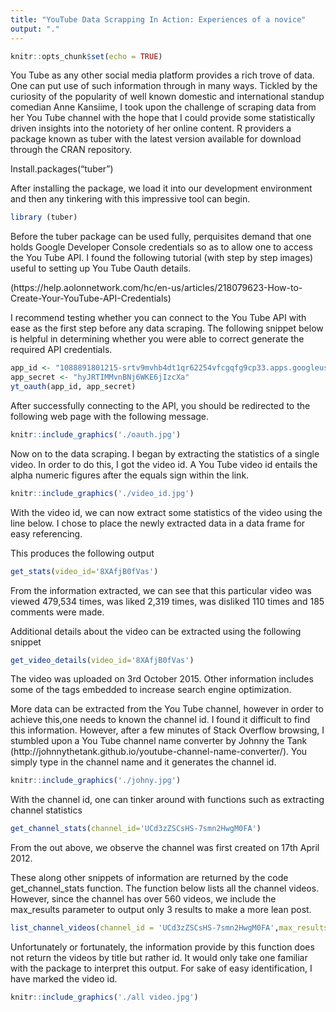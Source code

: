 ```yaml
---
title: "YouTube Data Scrapping In Action: Experiences of a novice"
output: "."
---
```


```r
knitr::opts_chunk$set(echo = TRUE)
```


You Tube as any other social media platform provides a rich trove of data. One can put use of such information through in many ways. Tickled by the curiosity of the popularity of well known domestic and international standup comedian Anne Kansiime, I took upon the challenge of scraping data from her You Tube channel with the hope that I could provide some statistically driven insights into the notoriety of her online content. 
R providers a package known as tuber with the latest version available for download through the CRAN repository.

Install.packages("tuber")

After installing the package, we load it into our development environment and then any tinkering with this impressive tool can begin.

```r
library (tuber)
```

Before the tuber package can be used fully, perquisites demand that one holds Google Developer Console credentials so as to allow one to access the You Tube API. I found the following tutorial (with step by step images) useful to setting up You Tube Oauth details.

(https://help.aolonnetwork.com/hc/en-us/articles/218079623-How-to-Create-Your-YouTube-API-Credentials)

I recommend testing whether you can connect to the You Tube API with ease as the first step before any data scraping. The following snippet below is helpful in determining whether you were able to correct generate the required API credentials.

```r
app_id <- "1088891801215-srtv9mvhb4dt1qr62254vfcgqfg9cp33.apps.googleusercontent.com"
app_secret <- "hyJRTIMMvnBNj6WKE6jIzcXa"
yt_oauth(app_id, app_secret)
```

After successfully connecting to the API, you should be redirected to the following web page with the following message.

```r
knitr::include_graphics('./oauth.jpg')
```

Now on to the data scraping.
I began by extracting the statistics of a single video. In order to do this, I got the video id. A You Tube video id entails the alpha numeric figures after the equals sign within the link. 

```r
knitr::include_graphics('./video_id.jpg')
```

With the video id, we can now extract some statistics of the video using the line below. I chose to place the newly extracted data in a data frame for easy referencing.

This produces the following output

```r
get_stats(video_id='8XAfjB0fVas')
```

From the information extracted, we can see that this particular video was viewed 479,534 times, was liked 2,319 times, was disliked 110 times and 185 comments were made.

Additional details about the video can be extracted using the following snippet

```r
get_video_details(video_id='8XAfjB0fVas')
```

The video was uploaded on 3rd October 2015. Other information includes some of the tags embedded to increase search engine optimization.


More data can be extracted from the You Tube channel, however in order to achieve this,one needs to known the channel id. I found it difficult to find this information. However, after a few minutes of Stack Overflow browsing, I stumbled upon a You Tube channel name converter by Johnny the Tank (http://johnnythetank.github.io/youtube-channel-name-converter/). You simply type in the channel name and it generates the channel id.

```r
knitr::include_graphics('./johny.jpg')
```

With the channel id, one can tinker around with functions such as extracting channel statistics

```r
get_channel_stats(channel_id='UCd3zZSCsHS-7smn2HwgM0FA')
```

From the out above, we observe the channel was first created on 17th April 2012.

These along other snippets of information are returned by the code get_channel_stats function.
The function below lists all the channel videos. However, since the channel has over 560 videos, we include the max_results parameter to output only 3 results to make a more lean post.

```r
list_channel_videos(channel_id = 'UCd3zZSCsHS-7smn2HwgM0FA',max_results = 3)
```

Unfortunately or fortunately, the information provide by this function does not return the videos by title but rather id. It would only take one familiar with the package to interpret this output. For sake of easy identification, I have marked the video id.

```r
knitr::include_graphics('./all video.jpg')
```

